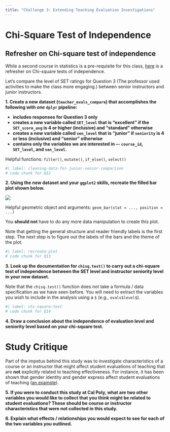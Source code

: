 ```yaml
---
title: "Challenge 3: Extending Teaching Evaluation Investigations"
---
```


# Chi-Square Test of Independence

::: callout-tip
## Refresher on Chi-square test of independence

While a second course in statistics is a pre-requisite for this class, [here](https://openintro-ims.netlify.app/inference-tables#inference-tables) is a
refresher on Chi-square tests of independence.
:::

Let’s compare the level of SET ratings for Question 3 (The professor used
activities to make the class more engaging.) between senior instructors and 
junior instructors.

**1. Create a new dataset (`teacher_evals_compare`) that accomplishes the
following with _one_ `dplyr` pipeline:**

- **includes responses for Question 3 only**
- **creates a new variable called `SET_level` that is “excellent” if the
`SET_score_avg` is 4 or higher (inclusive) and “standard” otherwise**
- **creates a new variable called `sen_level` that is “junior” if `seniority` is
4 or less (inclusive) and “senior” otherwise** 
- **contains only the variables we are interested in –- `course_id`, 
`SET_level`, and `sen_level`.**

::: callout-tip
Helpful functions: `filter()`, `mutate()`, `if_else()`, `select()`
:::

```r
#| label: cleaning-data-for-junior-senior-comparison
# code chunk for Q12

```

**2. Using the new dataset and your `ggplot2` skills, recreate the filled bar
plot shown below.**

![](images/make_plot.png)


::: callout-tip
Helpful geometric object and arguments: `geom_bar(stat = ..., position = ...)`

You **should not** have to do any more data manipulation to create this plot. 

Note that getting the general structure and reader friendly labels is the first
step. The next step is to figure out the labels of the bars and the theme of the
plot.
:::

```r
#| label: recreate-plot
# code chunk for Q13

```

**3. Look up the documentation for `chisq.test()` to carry out a chi-square test of independence between the SET level and instructor seniority level in your new dataset.**

::: callout-tip
Note that the `chisq.test()` function does not take a formula / data specification as we have seen before. You will need to extract the variables you wish to include in the analysis using a `$` (e.g., `evals$level$`).
:::

```r
#| label: chi-square-test
# code chunk for Q14

```

**4. Draw a conclusion about the independence of evaluation level and seniority level based on your chi-square test.**

# Study Critique

Part of the impetus behind this study was to investigate characteristics of a
course or an instructor that might affect student evaluations of teaching that
are **not** explicitly related to teaching effectiveness. For instance, it has
been shown that gender identity and gender express affect student evaluations of
teaching ([an example](https://link.springer.com/article/10.1007/s10755-014-9313-4?nr_email_referer=1)).

**5. If you were to conduct this study at Cal Poly, what are two other
variables you would like to collect that you think might be related to student
evaluations? These should be course or instructor characteristics that were not
collected in this study.**

**6. Explain what effects / relationships you would expect to see for each of
the two variables you outlined.**
